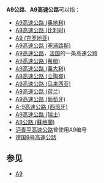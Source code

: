 '''A9公路'''、'''A9高速公路'''可以指：
*[[A9高速公路_(奥地利)|A9高速公路 (奥地利)]]
*[[A9高速公路_(比利时)|A9高速公路 (比利时)]]
*[[A9_(克罗地亚)|A9 (克罗地亚)]]
*[[A9高速公路_(塞浦路斯)|A9高速公路 (塞浦路斯)]]
*[[A9高速公路_(法国)|A9高速公路]]，[[法国|法国]]的一条高速公路
*[[A9高速公路_(希腊)|A9高速公路 (希腊)]]
*[[A9高速公路_(義大利)|A9高速公路 (義大利)]]
*[[A9高速公路_(立陶宛)|A9高速公路 (立陶宛)]]
*[[A9高速公路_(马来西亚)|A9高速公路 (马来西亚)]]
*[[A9高速公路_(荷兰)|A9高速公路 (荷兰)]]
*[[A9高速公路_(葡萄牙)|A9高速公路 (葡萄牙)]]
*[[A-9高速公路_(西班牙)|A-9高速公路 (西班牙)]]
*[[A9高速公路_(瑞士)|A9高速公路 (瑞士)]]
*[[A9公路_(蘇格蘭)|A9公路 (蘇格蘭)]]
*[[沪青平高速公路|沪青平高速公路]]曾使用A9编号
*[[德国9号高速公路|德国9号高速公路]]

==参见==
*[[A9|A9]]

{{Roadindex}}